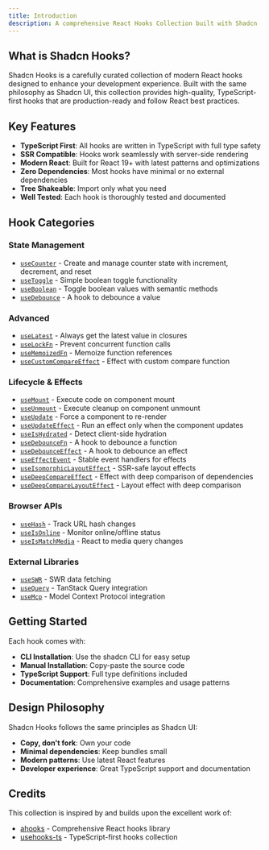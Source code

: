 ```yaml
---
title: Introduction
description: A comprehensive React Hooks Collection built with Shadcn
---
```


## What is Shadcn Hooks?

Shadcn Hooks is a carefully curated collection of modern React hooks designed to enhance your development experience. Built with the same philosophy as Shadcn UI, this collection provides high-quality, TypeScript-first hooks that are production-ready and follow React best practices.

## Key Features

- **TypeScript First**: All hooks are written in TypeScript with full type safety
- **SSR Compatible**: Hooks work seamlessly with server-side rendering
- **Modern React**: Built for React 19+ with latest patterns and optimizations
- **Zero Dependencies**: Most hooks have minimal or no external dependencies
- **Tree Shakeable**: Import only what you need
- **Well Tested**: Each hook is thoroughly tested and documented

## Hook Categories

### State Management
- [`useCounter`](/docs/hooks/use-counter) - Create and manage counter state with increment, decrement, and reset
- [`useToggle`](/docs/hooks/use-toggle) - Simple boolean toggle functionality
- [`useBoolean`](/docs/hooks/use-boolean) - Toggle boolean values with semantic methods
- [`useDebounce`](/docs/hooks/use-debounce) - A hook to debounce a value

### Advanced
- [`useLatest`](/docs/hooks/use-latest) - Always get the latest value in closures
- [`useLockFn`](/docs/hooks/use-lock-fn) - Prevent concurrent function calls
- [`useMemoizedFn`](/docs/hooks/use-memoized-fn) - Memoize function references
- [`useCustomCompareEffect`](/docs/hooks/use-custom-compare-effect) - Effect with custom compare function

### Lifecycle & Effects
- [`useMount`](/docs/hooks/use-mount) - Execute code on component mount
- [`useUnmount`](/docs/hooks/use-unmount) - Execute cleanup on component unmount
- [`useUpdate`](/docs/hooks/use-update) - Force a component to re-render
- [`useUpdateEffect`](/docs/hooks/use-update-effect) - Run an effect only when the component updates
- [`useIsHydrated`](/docs/hooks/use-is-hydrated) - Detect client-side hydration
- [`useDebounceFn`](/docs/hooks/use-debounce-fn) - A hook to debounce a function
- [`useDebounceEffect`](/docs/hooks/use-debounce-effect) - A hook to debounce an effect
- [`useEffectEvent`](/docs/hooks/use-effect-event) - Stable event handlers for effects
- [`useIsomorphicLayoutEffect`](/docs/hooks/use-isomorphic-layout-effect) - SSR-safe layout effects
- [`useDeepCompareEffect`](/docs/hooks/use-deep-compare-effect) - Effect with deep comparison of dependencies
- [`useDeepCompareLayoutEffect`](/docs/hooks/use-deep-compare-layout-effect) - Layout effect with deep comparison

### Browser APIs
- [`useHash`](/docs/hooks/use-hash) - Track URL hash changes
- [`useIsOnline`](/docs/hooks/use-is-online) - Monitor online/offline status
- [`useIsMatchMedia`](/docs/hooks/use-is-match-media) - React to media query changes

### External Libraries
- [`useSWR`](/docs/hooks/use-swr) - SWR data fetching
- [`useQuery`](/docs/hooks/use-query) - TanStack Query integration
- [`useMcp`](/docs/hooks/use-mcp) - Model Context Protocol integration

## Getting Started

Each hook comes with:
- **CLI Installation**: Use the shadcn CLI for easy setup
- **Manual Installation**: Copy-paste the source code
- **TypeScript Support**: Full type definitions included
- **Documentation**: Comprehensive examples and usage patterns

## Design Philosophy

Shadcn Hooks follows the same principles as Shadcn UI:
- **Copy, don't fork**: Own your code
- **Minimal dependencies**: Keep bundles small
- **Modern patterns**: Use latest React features
- **Developer experience**: Great TypeScript support and documentation

## Credits

This collection is inspired by and builds upon the excellent work of:
- [ahooks](https://ahooks.js.org/) - Comprehensive React hooks library
- [usehooks-ts](https://usehooks-ts.com/) - TypeScript-first hooks collection
